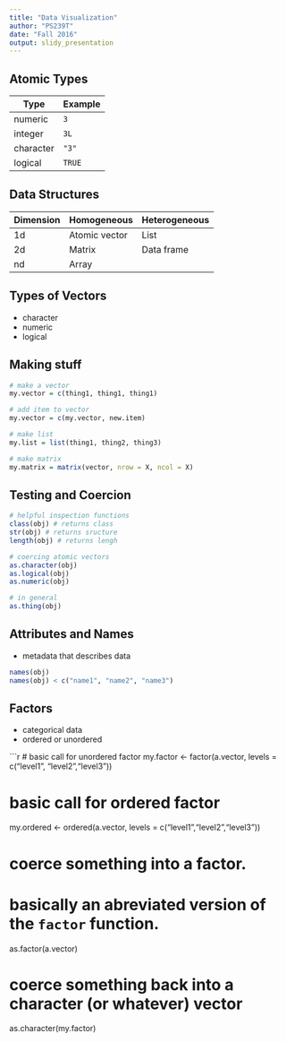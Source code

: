 ```yaml
---
title: "Data Visualization"
author: "PS239T"
date: "Fall 2016"
output: slidy_presentation
---
```


## Atomic Types

| Type | Example |
| -----| ------- |
| numeric | `3` |
| integer | `3L` |
| character | `"3"` |
| logical | `TRUE` |


## Data Structures

|  Dimension  | Homogeneous   | Heterogeneous |
|----|---------------|---------------|
| 1d | Atomic vector | List          |
| 2d | Matrix        | Data frame    |
| nd | Array         |               |

## Types of Vectors

- character
- numeric
- logical

## Making stuff

```r
# make a vector
my.vector = c(thing1, thing1, thing1) 

# add item to vector
my.vector = c(my.vector, new.item)

# make list
my.list = list(thing1, thing2, thing3)

# make matrix
my.matrix = matrix(vector, nrow = X, ncol = X)
```

## Testing and Coercion

```r
# helpful inspection functions
class(obj) # returns class
str(obj) # returns sructure
length(obj) # returns lengh

# coercing atomic vectors
as.character(obj)
as.logical(obj)
as.numeric(obj)

# in general
as.thing(obj)
```

## Attributes and Names

- metadata that describes data

```r
names(obj)
names(obj) < c("name1", "name2", "name3")
```

## Factors

- categorical data
- ordered or unordered

```r
# basic call for unordered factor
my.factor <- factor(a.vector, levels = c("level1", "level2","level3"))

# basic call for ordered factor
my.ordered <- ordered(a.vector, levels = c("level1","level2","level3"))

# coerce something into a factor. 
# basically an abreviated version of the `factor` function.
as.factor(a.vector) 

# coerce something back into a character (or whatever) vector
as.character(my.factor)
